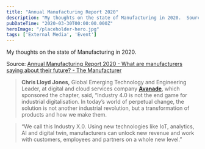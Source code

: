 ```yaml
---
title: "Annual Manufacturing Report 2020"
description: "My thoughts on the state of Manufacturing in 2020.  Source: Annual Manufacturing Report 2020 - What are manufacturers saying about their future? - The Manufacturer [https://www"
pubDateTime: "2020-03-30T00:00:00.000Z"
heroImage: "/placeholder-hero.jpg"
tags: ['External Media', 'Event']
---
```


My thoughts on the state of Manufacturing in 2020.

Source: [Annual Manufacturing Report 2020 - What are manufacturers saying about their future? - The Manufacturer](https://www.themanufacturer.com/articles/annual-manufacturing-report-2020-what-are-manufacturers-saying-about-their-future/)


> **Chris Lloyd Jones,** Global Emerging Technology and Engineering Leader, at digital and cloud services company **[Avanade](https://www.avanade.com/en-gb/about-avanade)**, which sponsored the chapter, said, “Industry 4.0 is not the end game for industrial digitalisation. In today’s world of perpetual change, the solution is not another industrial revolution, but a transformation of products and how we make them.


> “We call this Industry X.0. Using new technologies like IoT, analytics, AI and digital twin, manufacturers can unlock new revenue and work with customers, employees and partners on a whole new level.”

